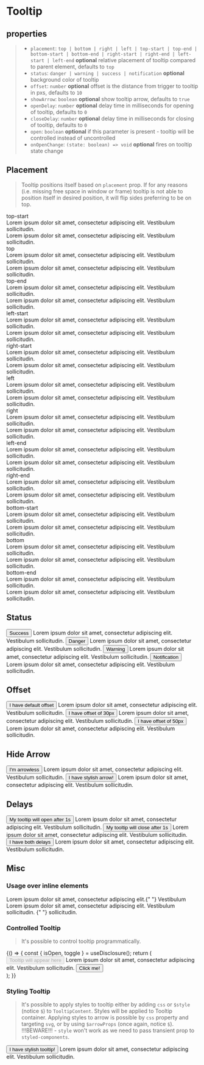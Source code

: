 
<Meta title="Components/Tooltip" component={Tooltip} />

# Tooltip

## properties

> - `placement`: `top | bottom | right | left | top-start | top-end | bottom-start | bottom-end | right-start | right-end | left-start | left-end`
>   **optional** relative placement of tooltip compared to parent element, defaults to `top`
> - `status`: `danger | warning | success | notification` **optional** background color of tooltip
> - `offset`: `number` **optional** offset is the distance from trigger to tooltip in pxs, defaults to `10`
> - `showArrow`: `boolean` **optional** show tooltip arrow, defaults to `true`
> - `openDelay`: `number` **optional** delay time in milliseconds for opening of tooltip, defaults to `0`
> - `closeDelay`: `number` **optional** delay time in milliseconds for closing of tooltip, defaults to `0`
> - `open`: `boolean` **optional** if this parameter is present - tooltip will be controlled instead of uncontrolled
> - `onOpenChange`: `(state: boolean) => void` **optional** fires on tooltip state change

## Placement

> Tooltip positions itself based on `placement` prop. If for any reasons (i.e. missing free space in window or frame) tooltip is not able to position itself in desired position, it will flip sides preferring to be on top.

<Canvas>
  <Story name="Placement">
    <div style={{ display: "flex", justifyContent: "center" }}>
      <div
        style={{
          display: "grid",
          gridTemplateColumns: "repeat(1fr, 3)",
          gap: "1px",
          gridTemplate: `
          "top-start top top-end"
          "left-start . right-start"
          "left . right"
          "left-end . right-end"
          "bottom-start bottom bottom-end"
          `,
        }}
      >
        <div style={{ gridArea: "top-start" }}>
          <Tooltip placement="top-start">
            <TooltipTrigger>
              <div
                style={{
                  height: "3rem",
                  width: "7rem",
                  background: "#3498db",
                  display: "flex",
                  alignItems: "center",
                  justifyContent: "center",
                }}
              >
                <Text mb="0">top-start</Text>
              </div>
            </TooltipTrigger>
            <TooltipContent>
              Lorem ipsum dolor sit amet, consectetur adipiscing elit.
              Vestibulum sollicitudin.
              <br />
              Lorem ipsum dolor sit amet, consectetur adipiscing elit.
              Vestibulum sollicitudin.
            </TooltipContent>
          </Tooltip>
        </div>
        <div style={{ gridArea: "top" }}>
          <Tooltip placement="top">
            <TooltipTrigger>
              <div
                style={{
                  height: "3rem",
                  width: "7rem",
                  background: "#3498db",
                  display: "flex",
                  alignItems: "center",
                  justifyContent: "center",
                }}
              >
                <Text mb="0">top</Text>
              </div>
            </TooltipTrigger>
            <TooltipContent>
              Lorem ipsum dolor sit amet, consectetur adipiscing elit.
              Vestibulum sollicitudin.
              <br />
              Lorem ipsum dolor sit amet, consectetur adipiscing elit.
              Vestibulum sollicitudin.
            </TooltipContent>
          </Tooltip>
        </div>
        <div style={{ gridArea: "top-end" }}>
          <Tooltip placement="top-end">
            <TooltipTrigger>
              <div
                style={{
                  height: "3rem",
                  width: "7rem",
                  background: "#3498db",
                  display: "flex",
                  alignItems: "center",
                  justifyContent: "center",
                }}
              >
                <Text mb="0">top-end</Text>
              </div>
            </TooltipTrigger>
            <TooltipContent>
              Lorem ipsum dolor sit amet, consectetur adipiscing elit.
              Vestibulum sollicitudin.
              <br />
              Lorem ipsum dolor sit amet, consectetur adipiscing elit.
              Vestibulum sollicitudin.
            </TooltipContent>
          </Tooltip>
        </div>
        <div style={{ gridArea: "left-start" }}>
          <Tooltip placement="left-start">
            <TooltipTrigger>
              <div
                style={{
                  height: "3rem",
                  width: "7rem",
                  background: "#3498db",
                  display: "flex",
                  alignItems: "center",
                  justifyContent: "center",
                }}
              >
                <Text mb="0">left-start</Text>
              </div>
            </TooltipTrigger>
            <TooltipContent>
              Lorem ipsum dolor sit amet, consectetur adipiscing elit.
              Vestibulum sollicitudin.
              <br />
              Lorem ipsum dolor sit amet, consectetur adipiscing elit.
              Vestibulum sollicitudin.
            </TooltipContent>
          </Tooltip>
        </div>
        <div style={{ gridArea: "right-start" }}>
          <Tooltip placement="right-start">
            <TooltipTrigger>
              <div
                style={{
                  height: "3rem",
                  width: "7rem",
                  background: "#3498db",
                  display: "flex",
                  alignItems: "center",
                  justifyContent: "center",
                }}
              >
                <Text mb="0">right-start</Text>
              </div>
            </TooltipTrigger>
            <TooltipContent>
              Lorem ipsum dolor sit amet, consectetur adipiscing elit.
              Vestibulum sollicitudin.
              <br />
              Lorem ipsum dolor sit amet, consectetur adipiscing elit.
              Vestibulum sollicitudin.
            </TooltipContent>
          </Tooltip>
        </div>
        <div style={{ gridArea: "left" }}>
          <Tooltip placement="left">
            <TooltipTrigger>
              <div
                style={{
                  height: "3rem",
                  width: "7rem",
                  background: "#3498db",
                  display: "flex",
                  alignItems: "center",
                  justifyContent: "center",
                }}
              >
                <Text mb="0">left</Text>
              </div>
            </TooltipTrigger>
            <TooltipContent>
              Lorem ipsum dolor sit amet, consectetur adipiscing elit.
              Vestibulum sollicitudin.
              <br />
              Lorem ipsum dolor sit amet, consectetur adipiscing elit.
              Vestibulum sollicitudin.
            </TooltipContent>
          </Tooltip>
        </div>
        <div style={{ gridArea: "right" }}>
          <Tooltip placement="right">
            <TooltipTrigger>
              <div
                style={{
                  height: "3rem",
                  width: "7rem",
                  background: "#3498db",
                  display: "flex",
                  alignItems: "center",
                  justifyContent: "center",
                }}
              >
                <Text mb="0">right</Text>
              </div>
            </TooltipTrigger>
            <TooltipContent>
              Lorem ipsum dolor sit amet, consectetur adipiscing elit.
              Vestibulum sollicitudin.
              <br />
              Lorem ipsum dolor sit amet, consectetur adipiscing elit.
              Vestibulum sollicitudin.
            </TooltipContent>
          </Tooltip>
        </div>
        <div style={{ gridArea: "left-end" }}>
          <Tooltip placement="left-end">
            <TooltipTrigger>
              <div
                style={{
                  height: "3rem",
                  width: "7rem",
                  background: "#3498db",
                  display: "flex",
                  alignItems: "center",
                  justifyContent: "center",
                }}
              >
                <Text mb="0">left-end</Text>
              </div>
            </TooltipTrigger>
            <TooltipContent>
              Lorem ipsum dolor sit amet, consectetur adipiscing elit.
              Vestibulum sollicitudin.
              <br />
              Lorem ipsum dolor sit amet, consectetur adipiscing elit.
              Vestibulum sollicitudin.
            </TooltipContent>
          </Tooltip>
        </div>
        <div style={{ gridArea: "right-end" }}>
          <Tooltip placement="right-end">
            <TooltipTrigger>
              <div
                style={{
                  height: "3rem",
                  width: "7rem",
                  background: "#3498db",
                  display: "flex",
                  alignItems: "center",
                  justifyContent: "center",
                }}
              >
                <Text mb="0">right-end</Text>
              </div>
            </TooltipTrigger>
            <TooltipContent>
              Lorem ipsum dolor sit amet, consectetur adipiscing elit.
              Vestibulum sollicitudin.
              <br />
              Lorem ipsum dolor sit amet, consectetur adipiscing elit.
              Vestibulum sollicitudin.
            </TooltipContent>
          </Tooltip>
        </div>
        <div style={{ gridArea: "bottom-start" }}>
          <Tooltip placement="bottom-start">
            <TooltipTrigger>
              <div
                style={{
                  height: "3rem",
                  width: "7rem",
                  background: "#3498db",
                  display: "flex",
                  alignItems: "center",
                  justifyContent: "center",
                }}
              >
                <Text mb="0">bottom-start</Text>
              </div>
            </TooltipTrigger>
            <TooltipContent>
              Lorem ipsum dolor sit amet, consectetur adipiscing elit.
              Vestibulum sollicitudin.
              <br />
              Lorem ipsum dolor sit amet, consectetur adipiscing elit.
              Vestibulum sollicitudin.
            </TooltipContent>
          </Tooltip>
        </div>
        <div style={{ gridArea: "bottom" }}>
          <Tooltip placement="bottom">
            <TooltipTrigger>
              <div
                style={{
                  height: "3rem",
                  width: "7rem",
                  background: "#3498db",
                  display: "flex",
                  alignItems: "center",
                  justifyContent: "center",
                }}
              >
                <Text mb="0">bottom</Text>
              </div>
            </TooltipTrigger>
            <TooltipContent>
              Lorem ipsum dolor sit amet, consectetur adipiscing elit.
              Vestibulum sollicitudin.
              <br />
              Lorem ipsum dolor sit amet, consectetur adipiscing elit.
              Vestibulum sollicitudin.
            </TooltipContent>
          </Tooltip>
        </div>
        <div style={{ gridArea: "bottom-end" }}>
          <Tooltip placement="bottom-end">
            <TooltipTrigger>
              <div
                style={{
                  height: "3rem",
                  width: "7rem",
                  background: "#3498db",
                  display: "flex",
                  alignItems: "center",
                  justifyContent: "center",
                }}
              >
                <Text mb="0">bottom-end</Text>
              </div>
            </TooltipTrigger>
            <TooltipContent>
              Lorem ipsum dolor sit amet, consectetur adipiscing elit.
              Vestibulum sollicitudin.
              <br />
              Lorem ipsum dolor sit amet, consectetur adipiscing elit.
              Vestibulum sollicitudin.
            </TooltipContent>
          </Tooltip>
        </div>
      </div>
    </div>
  </Story>
</Canvas>

## Status

<Canvas>
  <Story name="Status">
    <div style={{ display: "flex", justifyContent: "center", gap: "1rem" }}>
      <Tooltip status="success">
        <TooltipTrigger>
          <Button color="success">Success</Button>
        </TooltipTrigger>
        <TooltipContent>
          Lorem ipsum dolor sit amet, consectetur adipiscing elit. Vestibulum
          sollicitudin.
        </TooltipContent>
      </Tooltip>
      <Tooltip status="danger">
        <TooltipTrigger>
          <Button color="danger">Danger</Button>
        </TooltipTrigger>
        <TooltipContent>
          Lorem ipsum dolor sit amet, consectetur adipiscing elit. Vestibulum
          sollicitudin.
        </TooltipContent>
      </Tooltip>
      <Tooltip status="warning">
        <TooltipTrigger>
          <Button color="warning">Warning</Button>
        </TooltipTrigger>
        <TooltipContent>
          Lorem ipsum dolor sit amet, consectetur adipiscing elit. Vestibulum
          sollicitudin.
        </TooltipContent>
      </Tooltip>
      <Tooltip status="notification">
        <TooltipTrigger>
          <Button color="notification">Notification</Button>
        </TooltipTrigger>
        <TooltipContent>
          Lorem ipsum dolor sit amet, consectetur adipiscing elit. Vestibulum
          sollicitudin.
        </TooltipContent>
      </Tooltip>
    </div>
  </Story>
</Canvas>

## Offset

<Canvas>
  <Story name="Offset">
    <div style={{ display: "flex", justifyContent: "center", gap: "1rem" }}>
      <Tooltip>
        <TooltipTrigger>
          <Button>I have default offset</Button>
        </TooltipTrigger>
        <TooltipContent>
          Lorem ipsum dolor sit amet, consectetur adipiscing elit. Vestibulum
          sollicitudin.
        </TooltipContent>
      </Tooltip>
      <Tooltip offset={30}>
        <TooltipTrigger>
          <Button>I have offset of 30px</Button>
        </TooltipTrigger>
        <TooltipContent>
          Lorem ipsum dolor sit amet, consectetur adipiscing elit. Vestibulum
          sollicitudin.
        </TooltipContent>
      </Tooltip>
      <Tooltip offset={50}>
        <TooltipTrigger>
          <Button>I have offset of 50px</Button>
        </TooltipTrigger>
        <TooltipContent>
          Lorem ipsum dolor sit amet, consectetur adipiscing elit. Vestibulum
          sollicitudin.
        </TooltipContent>
      </Tooltip>
    </div>
  </Story>
</Canvas>

## Hide Arrow

<Canvas>
  <Story name="Hide arrow">
    <div style={{ display: "flex", justifyContent: "center", gap: "1rem" }}>
      <Tooltip showArrow={false}>
        <TooltipTrigger>
          <Button>I'm arrowless</Button>
        </TooltipTrigger>
        <TooltipContent>
          Lorem ipsum dolor sit amet, consectetur adipiscing elit. Vestibulum
          sollicitudin.
        </TooltipContent>
      </Tooltip>
      <Tooltip>
        <TooltipTrigger>
          <Button>I have stylish arrow!</Button>
        </TooltipTrigger>
        <TooltipContent>
          Lorem ipsum dolor sit amet, consectetur adipiscing elit. Vestibulum
          sollicitudin.
        </TooltipContent>
      </Tooltip>
    </div>
  </Story>
</Canvas>

## Delays

<Canvas>
  <Story name="Delays">
    <div style={{ display: "flex", justifyContent: "center", gap: "1rem" }}>
      <Tooltip openDelay={1000}>
        <TooltipTrigger>
          <Button>My tooltip will open after 1s</Button>
        </TooltipTrigger>
        <TooltipContent>
          Lorem ipsum dolor sit amet, consectetur adipiscing elit. Vestibulum
          sollicitudin.
        </TooltipContent>
      </Tooltip>
      <Tooltip closeDelay={1000}>
        <TooltipTrigger>
          <Button>My tooltip will close after 1s</Button>
        </TooltipTrigger>
        <TooltipContent>
          Lorem ipsum dolor sit amet, consectetur adipiscing elit. Vestibulum
          sollicitudin.
        </TooltipContent>
      </Tooltip>
      <Tooltip closeDelay={1000} openDelay={1000}>
        <TooltipTrigger>
          <Button>I have both delays</Button>
        </TooltipTrigger>
        <TooltipContent>
          Lorem ipsum dolor sit amet, consectetur adipiscing elit. Vestibulum
          sollicitudin.
        </TooltipContent>
      </Tooltip>
    </div>
  </Story>
</Canvas>

## Misc

### Usage over inline elements

<Canvas>
  <Story name="Inline Tooltip">
    <span style={{ color: "black" }}>
      Lorem ipsum dolor sit amet, consectetur adipiscing elit.{" "}
      <Tooltip>
        <TooltipTrigger>
          <span style={{ color: "#3498db" }}>Vestibulum</span>
        </TooltipTrigger>
        <TooltipContent>
          Lorem ipsum dolor sit amet, consectetur adipiscing elit. Vestibulum
          sollicitudin.
        </TooltipContent>
      </Tooltip>{" "}
      sollicitudin.
    </span>
  </Story>
</Canvas>

### Controlled Tooltip

> It's possible to control tooltip programmatically.

<Canvas>
  <Story name="Controlled Tooltip">
    {() => {
      const { isOpen, toggle } = useDisclosure();
      return (
        <div style={{ display: "flex", justifyContent: "center", gap: "5rem" }}>
          <Tooltip isOpen={isOpen}>
            <TooltipTrigger>
              <Button disabled>Tooltip will appear here</Button>
            </TooltipTrigger>
            <TooltipContent>
              Lorem ipsum dolor sit amet, consectetur adipiscing elit.
              Vestibulum sollicitudin.
            </TooltipContent>
          </Tooltip>
          <Button onClick={toggle}>Click me!</Button>
        </div>
      );
    }}
  </Story>
</Canvas>

### Styling Tooltip

> It's possible to apply styles to tooltip either by adding `css` or `$style` (notice `$`) to `TooltipContent`. Styles will be applied to Tooltip container.
> Applying styles to arrow is possible by `css` property and targeting `svg`, or by using `$arrowProps` (once again, notice `$`). <br/>
> !!!BEWARE!!! - `style` won't work as we need to pass transient prop to `styled-components`.

<Canvas>
  <Story name="Styling Tooltip">
    <div style={{ display: "flex", justifyContent: "center" }}>
      <Tooltip>
        <TooltipTrigger>
          <Button>I have stylish tooltip!</Button>
        </TooltipTrigger>
        <TooltipContent
          $style={{
            maxWidth: "40rem",
            background:
              "linear-gradient(90deg, rgba(34,193,195,1) 0%, rgba(92,141,189,1) 21%, rgba(253,187,45,1) 51%, rgba(253,45,224,1) 73%)",
          }}
          $arrowProps={{ fill: "pink" }}
        >
          Lorem ipsum dolor sit amet, consectetur adipiscing elit. Vestibulum
          sollicitudin.
        </TooltipContent>
      </Tooltip>
    </div>
  </Story>
</Canvas>
